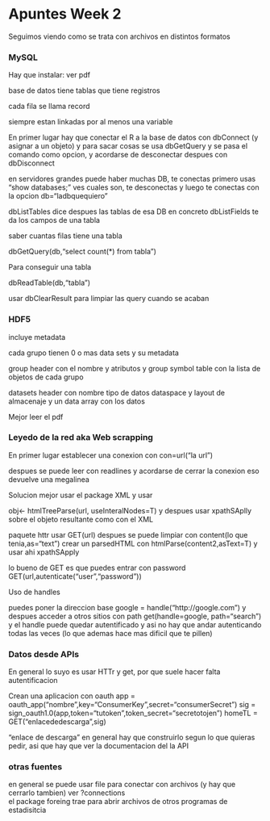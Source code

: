 Apuntes Week 2
========================================================

Seguimos viendo como se trata con archivos en distintos formatos

### MySQL

Hay que instalar: ver pdf

base de datos  tiene tablas que tiene registros

cada fila se llama record 

siempre estan linkadas por al menos una variable 


En primer lugar hay que conectar el R a la base de datos con dbConnect (y asignar a un objeto) y para sacar cosas se usa dbGetQuery y se pasa el comando como opcion, y acordarse de desconectar despues con dbDisconnect

en servidores grandes puede haber muchas DB, te conectas primero usas "show databases;" ves cuales son, te desconectas y luego te conectas con la opcion db="ladbquequiero" 

dbListTables  dice despues las tablas de esa DB en concreto 
dbListFields te da los campos de una tabla 

saber cuantas filas tiene una tabla

dbGetQuery(db,"select count(*) from tabla") 

Para conseguir una tabla

dbReadTable(db,"tabla") 



usar dbClearResult para limpiar las query cuando se acaban 



### HDF5


incluye metadata 

cada grupo tienen 0 o mas data sets y su metadata

group header con el nombre y atributos y group symbol table con la lista de objetos de cada grupo

datasets header con nombre tipo de datos dataspace y layout de almacenaje y un data array con los datos 

Mejor leer el pdf

### Leyedo de la red aka Web scrapping

En primer lugar establecer una conexion con con=url("la url") 

despues se puede leer con readlines 
y acordarse de cerrar la conexion  eso devuelve una megalinea 

Solucion mejor  usar el package XML y usar 

obj<- htmlTreeParse(url, useInteralNodes=T) 
y despues usar xpathSAplly sobre el objeto resultante como con el XML 

paquete httr 
usar GET(url) 
despues se puede limpiar con content(lo que tenia,as="text") 
crear un parsedHTML con htmlParse(content2,asText=T) y usar ahi xpathSApply 

lo bueno de GET es que puedes entrar con password  GET(url,autenticate("user","password")) 

Uso de handles 

puedes poner la direccion base  google = handle("http://google.com") y despues acceder a otros sitios con path  get(handle=google, path="search")  y el handle puede quedar autentificado y asi no hay que andar autenticando todas las veces (lo que ademas hace mas dificil que te pillen)


### Datos desde APIs

En general lo suyo es usar HTTr y get, por que suele hacer falta autentificacion 

Crean una aplicacion con oauth 
app = oauth_app("nombre",key="ConsumerKey",secret="consumerSecret") 
sig = sign_oauth1.0(app,token="tutoken",token_secret="secretotojen")
homeTL = GET("enlacededescarga",sig) 

"enlace de descarga" en general hay que construirlo segun lo que quieras pedir, asi que hay que ver la documentacion del la API 

### otras fuentes

en general se puede usar file para conectar con archivos (y hay que cerrarlo tambien)  ver ?connections  
el package foreing trae para abrir archivos de otros programas de estadisitcia